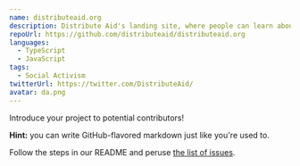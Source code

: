 ```yaml
---
name: distributeaid.org
description: Distribute Aid's landing site, where people can learn about our organization, mission, and wonderful volunteers.
repoUrl: https://github.com/distributeaid/distributeaid.org
languages:
  - TypeScript
  - JavaScript
tags:
  - Social Activism
twitterUrl: https://twitter.com/DistributeAid/
avatar: da.png
---
```


<Overview>

Introduce your project to potential contributors!

**Hint:** you can write GitHub-flavored markdown just like you're used to.

</Overview>

<Contributing>

Follow the steps in our README and peruse [the list of issues](https://github.com/distributeaid/distributeaid.org/issues).

</Contributing>
